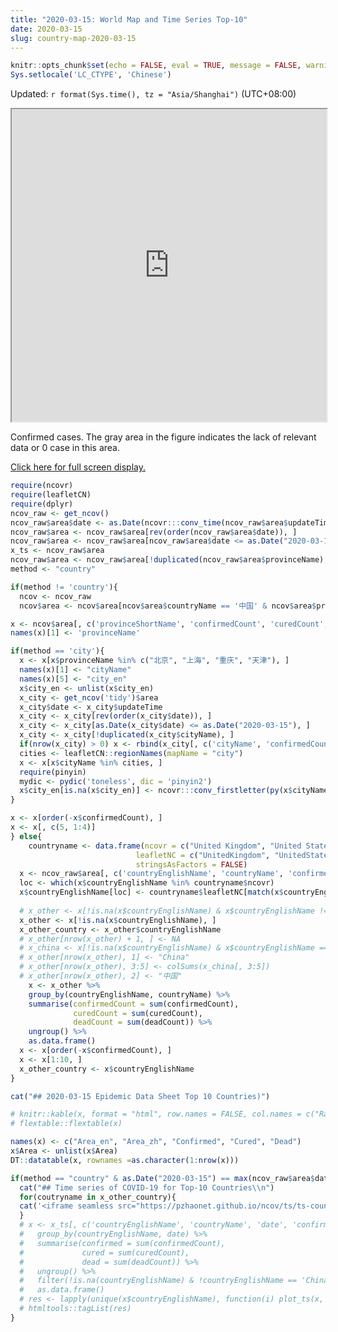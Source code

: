 ```yaml
---
title: "2020-03-15: World Map and Time Series Top-10"
date: 2020-03-15
slug: country-map-2020-03-15
---
```


```r
knitr::opts_chunk$set(echo = FALSE, eval = TRUE, message = FALSE, warning = FALSE, error = FALSE)
Sys.setlocale('LC_CTYPE', 'Chinese')
```

Updated: `r format(Sys.time(), tz = "Asia/Shanghai")` (UTC+08:00)

<iframe seamless src="https://pzhaonet.github.io/ncov/leaflet/leafmap-country-2020-03-15.html" width="100%" height="500"></iframe>

Confirmed cases. The gray area in the figure indicates the lack of relevant data or 0 case in this area.

[Click here for full screen display.](https://pzhaonet.github.io/ncov/leaflet/leafmap-country-2020-03-15.html)


```r
require(ncovr)
require(leafletCN)
require(dplyr)
ncov_raw <- get_ncov()
ncov_raw$area$date <- as.Date(ncovr:::conv_time(ncov_raw$area$updateTime))
ncov_raw$area <- ncov_raw$area[rev(order(ncov_raw$area$date)), ]
ncov_raw$area <- ncov_raw$area[ncov_raw$area$date <= as.Date("2020-03-15"), ]
x_ts <- ncov_raw$area
ncov_raw$area <- ncov_raw$area[!duplicated(ncov_raw$area$provinceName), ]
method <- "country"

if(method != 'country'){
  ncov <- ncov_raw
  ncov$area <- ncov$area[ncov$area$countryName == '中国' & ncov$area$provinceName != '待明确地区' , ]

x <- ncov$area[, c('provinceShortName', 'confirmedCount', 'curedCount', 'deadCount', 'province_en')]
names(x)[1] <- 'provinceName'

if(method == 'city'){
  x <- x[x$provinceName %in% c("北京", "上海", "重庆", "天津"), ]
  names(x)[1] <- "cityName"
  names(x)[5] <- "city_en"
  x$city_en <- unlist(x$city_en)
  x_city <- get_ncov('tidy')$area
  x_city$date <- x_city$updateTime
  x_city <- x_city[rev(order(x_city$date)), ]
  x_city <- x_city[as.Date(x_city$date) <= as.Date("2020-03-15"), ]
  x_city <- x_city[!duplicated(x_city$cityName), ]
  if(nrow(x_city) > 0) x <- rbind(x_city[, c('cityName', 'confirmedCount', 'curedCount', 'deadCount', 'city_en')], x)
  cities <- leafletCN::regionNames(mapName = "city")
  x <- x[x$cityName %in% cities, ]
  require(pinyin)
  mydic <- pydic('toneless', dic = 'pinyin2')
  x$city_en[is.na(x$city_en)] <- ncovr:::conv_firstletter(py(x$cityName[is.na(x$city_en)], dic = mydic, sep =''))
}

x <- x[order(-x$confirmedCount), ]
x <- x[, c(5, 1:4)]
} else{
    countryname <- data.frame(ncovr = c("United Kingdom", "United States of America", "New Zealand", "Kampuchea (Cambodia )"),
                            leafletNC = c("UnitedKingdom", "UnitedStates", "NewZealand", "Cambodia"), 
                            stringsAsFactors = FALSE)
  x <- ncov_raw$area[, c('countryEnglishName', 'countryName', 'confirmedCount', 'curedCount', 'deadCount')]
  loc <- which(x$countryEnglishName %in% countryname$ncovr)
  x$countryEnglishName[loc] <- countryname$leafletNC[match(x$countryEnglishName[loc], countryname$ncovr)]
  
  # x_other <- x[!is.na(x$countryEnglishName) & x$countryEnglishName != 'China', ]
  x_other <- x[!is.na(x$countryEnglishName), ]
  x_other_country <- x_other$countryEnglishName
  # x_other[nrow(x_other) + 1, ] <- NA
  # x_china <- x[!is.na(x$countryEnglishName) & x$countryEnglishName == 'China', ] 
  # x_other[nrow(x_other), 1] <- "China"
  # x_other[nrow(x_other), 3:5] <- colSums(x_china[, 3:5])
  # x_other[nrow(x_other), 2] <- "中国"
    x <- x_other %>% 
    group_by(countryEnglishName, countryName) %>%
    summarise(confirmedCount = sum(confirmedCount),
              curedCount = sum(curedCount),
              deadCount = sum(deadCount)) %>%
    ungroup() %>%
    as.data.frame()
  x <- x[order(-x$confirmedCount), ]
  x <- x[1:10, ]
  x_other_country <- x$countryEnglishName
}
```

```r
cat("## 2020-03-15 Epidemic Data Sheet Top 10 Countries)")
```

```r
# knitr::kable(x, format = "html", row.names = FALSE, col.names = c("Rank", "Area", "Area_cn", "Confirmed", "Cured", "Dead"))
# flextable::flextable(x)

names(x) <- c("Area_en", "Area_zh", "Confirmed", "Cured", "Dead")
x$Area <- unlist(x$Area)
DT::datatable(x, rownames =as.character(1:nrow(x)))
```


```r
if(method == "country" & as.Date("2020-03-15") == max(ncov_raw$area$date, na.rm = TRUE)){
  cat("## Time series of COVID-19 for Top-10 Countries\\n")
  for(coutryname in x_other_country){
  cat('<iframe seamless src="https://pzhaonet.github.io/ncov/ts/ts-country-', coutryname, '.html" width="100%" height="400"></iframe>\\n', sep = '')
  }
  # x <- x_ts[, c('countryEnglishName', 'countryName', 'date', 'confirmedCount', 'curedCount', 'deadCount')] %>% 
  #   group_by(countryEnglishName, date) %>% 
  #   summarise(confirmed = sum(confirmedCount), 
  #             cured = sum(curedCount), 
  #             dead = sum(deadCount)) %>% 
  #   ungroup() %>% 
  #   filter(!is.na(countryEnglishName) & !countryEnglishName == 'China') %>% 
  #   as.data.frame()
  # res <- lapply(unique(x$countryEnglishName), function(i) plot_ts(x, area = i, area_col = "countryEnglishName", date_col = "date", ts_col = c("confirmed", "cured", "dead")))
  # htmltools::tagList(res)
}
```
